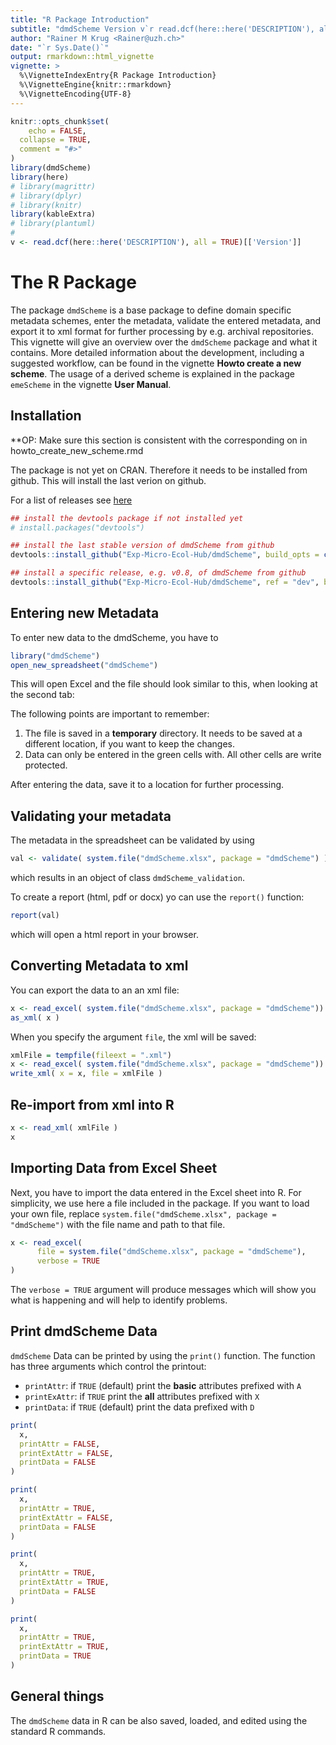 ```yaml
---
title: "R Package Introduction"
subtitle: "dmdScheme Version v`r read.dcf(here::here('DESCRIPTION'), all = TRUE)[['Version']]`"
author: "Rainer M Krug <Rainer@uzh.ch>"
date: "`r Sys.Date()`"
output: rmarkdown::html_vignette
vignette: >
  %\VignetteIndexEntry{R Package Introduction}
  %\VignetteEngine{knitr::rmarkdown}
  %\VignetteEncoding{UTF-8}
---
```


```r
knitr::opts_chunk$set(
	echo = FALSE,
  collapse = TRUE,
  comment = "#>"
)
library(dmdScheme)
library(here)
# library(magrittr)
# library(dplyr)
# library(knitr)
library(kableExtra)
# library(plantuml)
#
v <- read.dcf(here::here('DESCRIPTION'), all = TRUE)[['Version']]
```

# The R Package

The package `dmdScheme` is a base package to define domain specific metadata schemes, enter the metadata, validate the entered metadata, and export it to xml format for further processing by e.g. archival repositories. This vignette will give an overview over the `dmdScheme` package and what it contains. More detailed information about the development, including a suggested workflow, can be found in the vignette **Howto create a new scheme**. The usage of a derived scheme is explained in the package `emeScheme` in the vignette **User Manual**.

## Installation

**OP: Make sure this section is consistent with the corresponding on in  howto_create_new_scheme.rmd

The package is not yet on CRAN. Therefore it needs to be installed from github. This will install the last verion on github.

For a list of releases see [here](https://github.com/rkrug/dmdScheme/releases)

```r
## install the devtools package if not installed yet
# install.packages("devtools")

## install the last stable version of dmdScheme from github
devtools::install_github("Exp-Micro-Ecol-Hub/dmdScheme", build_opts = c("--no-resave-data"))

## install a specific release, e.g. v0.8, of dmdScheme from github
devtools::install_github("Exp-Micro-Ecol-Hub/dmdScheme", ref = "dev", build_opts = c("--no-resave-data"))
```


## Entering new Metadata

To enter new data to the dmdScheme, you have to

```r
library("dmdScheme")
open_new_spreadsheet("dmdScheme")
```

This will open Excel and the file should look similar to this, when looking at the second tab:

<!-- ![](./figs/enter_new_data.png) -->

The following points are important to remember:

1) The file is saved in a **temporary** directory. It needs to be saved at a different location, if you want to keep the changes.
2) Data can only be entered in the green cells with. All other cells are write protected.

After entering the data, save it to a location for further processing.


## Validating your metadata

The metadata in the spreadsheet can be validated by using

```r
val <- validate( system.file("dmdScheme.xlsx", package = "dmdScheme") )
```

which results in an object of class `dmdScheme_validation`.

To create a report (html, pdf or docx) yo can use the `report()` function:

```r
report(val)
```

which will open a html report in your browser.

## Converting Metadata to xml

You can export the data to an an xml file:

```r
x <- read_excel( system.file("dmdScheme.xlsx", package = "dmdScheme"))
as_xml( x )
```

When you specify the argument `file`, the xml will be saved:

```r
xmlFile = tempfile(fileext = ".xml")
x <- read_excel( system.file("dmdScheme.xlsx", package = "dmdScheme"))
write_xml( x = x, file = xmlFile )
```

## Re-import from xml into R

```r
x <- read_xml( xmlFile )
x
```

## Importing Data from Excel Sheet

Next, you have to import the data entered in the Excel sheet into R. For simplicity, we use here a file included in the package. If you want to load your own file, replace `system.file("dmdScheme.xlsx", package = "dmdScheme")` with the file name and path to that file.

```r
x <- read_excel(
      file = system.file("dmdScheme.xlsx", package = "dmdScheme"),
      verbose = TRUE
)
```

The `verbose = TRUE` argument will produce messages which will show you what is happening and will help to identify problems.

## Print dmdScheme Data

`dmdScheme` Data can be printed by using the `print()` function. The function has three arguments which control the printout:

* `printAttr`: if `TRUE` (default) print the **basic** attributes prefixed with `A   `
* `printExAttr`: if `TRUE` print the **all** attributes prefixed with `X   `
* `printData`: if `TRUE` (default) print the data prefixed with `D   `

```r
print(
  x,
  printAttr = FALSE,
  printExtAttr = FALSE,
  printData = FALSE
)
```

```r
print(
  x,
  printAttr = TRUE,
  printExtAttr = FALSE,
  printData = FALSE
)
```

```r
print(
  x,
  printAttr = TRUE,
  printExtAttr = TRUE,
  printData = FALSE
)
```

```r
print(
  x,
  printAttr = TRUE,
  printExtAttr = TRUE,
  printData = TRUE
)
```


## General things

The `dmdScheme` data in R can be also saved, loaded, and edited using the standard R commands.
